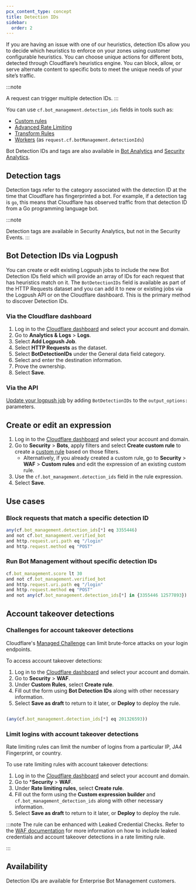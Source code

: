 ```yaml
---
pcx_content_type: concept
title: Detection IDs
sidebar:
  order: 2
---
```



<Render file="detection-ids" />

If you are having an issue with one of our heuristics, detection IDs allow you to decide which heuristics to enforce on your zones using customer configurable heuristics. You can choose unique actions for different bots, detected through Cloudflare’s heuristics engine. You can block, allow, or serve alternate content to specific bots to meet the unique needs of your site’s traffic.

:::note

A request can trigger multiple detection IDs. 
:::

You can use `cf.bot_management.detection_ids` fields in tools such as:

- [Custom rules](/waf/custom-rules/)
- [Advanced Rate Limiting](/waf/rate-limiting-rules/)
- [Transform Rules](/rules/transform/)
- [Workers](/workers/) (as `request.cf.botManagement.detectionIds`)

Bot Detection IDs and tags are also available in [Bot Analytics](/bots/bot-analytics/) and [Security Analytics](/waf/analytics/security-analytics/).

## Detection tags

Detection tags refer to the category associated with the detection ID at the time that Cloudflare has fingerprinted a bot. For example, if a detection tag is `go`, this means that Cloudflare has observed traffic from that detection ID from a Go programming language bot.

:::note

Detection tags are available in Security Analytics, but not in the Security Events.
:::

## Bot Detection IDs via Logpush

You can create or edit existing Logpush jobs to include the new Bot Detection IDs field which will provide an array of IDs for each request that has heuristics match on it. The `BotDetectionIDs` field is available as part of the HTTP Requests dataset and you can add it to new or existing jobs via the Logpush API or on the Cloudflare dashboard. This is the primary method to discover Detection IDs.

### Via the Cloudflare dashboard

1. Log in to the [Cloudflare dashboard](https://dash.cloudflare.com/) and select your account and domain.
2. Go to **Analytics & Logs** > **Logs**.
3. Select **Add Logpush Job**.
4. Select **HTTP Requests** as the dataset.
5. Select **BotDetectionIDs** under the General data field category.
6. Select and enter the destination information.
7. Prove the ownership.
8. Select **Save**.

### Via the API

[Update your logpush job](/logs/reference/log-output-options/) by adding `BotDetectionIDs` to the  `output_options:`  parameters.

## Create or edit an expression

1. Log in to the [Cloudflare dashboard](https://dash.cloudflare.com/) and select your account and domain.
2. Go to **Security** > **Bots**, apply filters and select **Create custom rule** to create a [custom rule](/waf/custom-rules/create-dashboard/) based on those filters. 
   - Alternatively, if you already created a custom rule, go to **Security** > **WAF** > **Custom rules** and edit the expression of an existing custom rule.
3. Use the `cf.bot_management.detection_ids` field in the rule expression.
4. Select **Save**.

## Use cases

### Block requests that match a specific detection ID

```js
any(cf.bot_management.detection_ids[*] eq 3355446)
and not cf.bot_management.verified_bot
and http.request.uri.path eq "/login"
and http.request.method eq "POST"
```

### Run Bot Management without specific detection IDs

```js
cf.bot_management.score lt 30
and not cf.bot_management.verified_bot
and http.request.uri.path eq "/login"
and http.request.method eq "POST"
and not any(cf.bot_management.detection_ids[*] in {3355446 12577893})
```

## Account takeover detections

<Render file="account-takeover-detections" />

### Challenges for account takeover detections

Cloudflare's [Managed Challenge](/fundamentals/security/cloudflare-challenges/) can limit brute-force attacks on your login endpoints.

To access account takeover detections:

1. Log in to the [Cloudflare dashboard](https://dash.cloudflare.com/) and select your account and domain.
2. Go to **Security** > **WAF**.
3. Under **Custom Rules**, select **Create rule**.
4. Fill out the form using **Bot Detection IDs** along with other necessary information.
5. Select **Save as draft** to return to it later, or **Deploy** to deploy the rule.

```js title="Rule example"

(any(cf.bot_management.detection_ids[*] eq 201326593))
```

### Limit logins with account takeover detections

Rate limiting rules can limit the number of logins from a particular IP, JA4 Fingerprint, or country.

To use rate limiting rules with account takeover detections:

1. Log in to the [Cloudflare dashboard](https://dash.cloudflare.com/) and select your account and domain.
2. Go to ***Security** > **WAF**.
3. Under **Rate limiting rules**, select **Create rule**.
4. Fill out the form using the **Custom expression builder** and `cf.bot_management_detection_ids` along with other necessary information.
5. Select **Save as draft** to return to it later, or **Deploy** to deploy the rule.

:::note
The rule can be enhanced with Leaked Credential Checks. Refer to the [WAF documentation](/waf/detections/leaked-credentials/) for more information on how to include leaked credentials and account takeover detections in a rate limiting rule. 

:::

## Availability

Detection IDs are available for Enterprise Bot Management customers. 